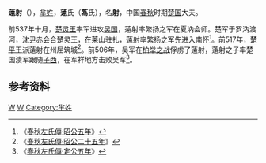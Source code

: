 {{Infobox 先秦人物
|名称= 薳射
|图像=
|图说=
|姓=[[芈姓|芈]]
|氏=[[薳氏|薳]]
|名=射
|字=
|别名=
|别字=
|谥号=
|时代=春秋时期
|国家=楚国
|身份=
|出生=
|逝世=
|在位=
|父=
|母=
|正妻=
|妾=
|子女=
|太子=
}}
'''薳射'''（{{bd|？||？|catIdx=W薳}}），[[芈姓|芈姓]]，'''薳'''氏（'''蒍'''氏），名'''射'''，中国[[春秋|春秋]]时期[[楚国|楚国]]大夫。

前537年十月，[[楚灵王|楚灵王]]率军进攻[[吴国|吴国]]，薳射率繁扬之军在夏汭会师。楚军于罗汭渡河，[[沈尹赤|沈尹赤]]会合楚灵王，在莱山驻扎，薳射率繁扬之军先进入南怀<ref>《[[s:春秋左氏傳/昭公|春秋左氏傳·昭公五年]]》</ref>。前517年，[[楚平王|楚平王]]派薳射在州屈筑城<ref>《[[s:春秋左氏傳/昭公|春秋左氏傳·昭公二十五年]]》</ref>。前506年，吴军在[[柏举之战|柏举之战]]俘虏了薳射，薳射之子率楚国溃军跟随[[子西|子西]]，在军祥地方击败吴军<ref>《[[s:春秋左氏傳/定公|春秋左氏傳·定公五年]]》</ref>。

==参考资料==
<references/>

[[Category:楚国|W]]
[[Category:春秋战国军事人物|W]]
[[Category:羋姓|Category:羋姓]]